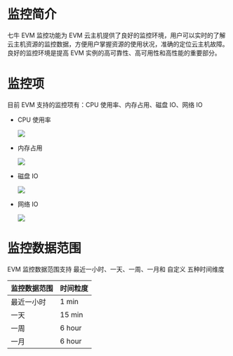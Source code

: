 # 监控简介
七牛 EVM 监控功能为 EVM 云主机提供了良好的监控环境，用户可以实时的了解云主机资源的监控数据，方便用户掌握资源的使用状况，准确的定位云主机故障。良好的监控环境是提高 EVM 实例的高可靠性、高可用性和高性能的重要部分。

# 监控项
目前 EVM 支持的监控项有：CPU 使用率、内存占用、磁盘 IO、网络 IO
- CPU 使用率

	![](https://dn-odum9helk.qbox.me/FiyqCPXSCwoP4bu1lkrdcu9YpsJz)

- 内存占用

	![](https://dn-odum9helk.qbox.me/FmPIalWW3LajsY64q7YuVKLJOzz6)

- 磁盘 IO

	![](https://dn-odum9helk.qbox.me/FuokAs0Z7nWkYs_1eLZgiLqaf99k)

- 网络 IO

	![](https://dn-odum9helk.qbox.me/Fl85x1rb4TF7Rv7IjA2byo_xmphN)

# 监控数据范围
EVM 监控数据范围支持 最近一小时、一天、一周、一月和 自定义 五种时间维度

| 监控数据范围 | 时间粒度 |
|--|--|
| 最近一小时 | 1 min |
| 一天 | 15 min|
| 一周 | 6 hour |
| 一月 | 6 hour |